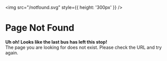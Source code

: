 <img src="/notfound.svg" style={{ height: '300px' }} />
# Page Not Found
**Uh oh! Looks like the last bus has left this stop!**<br />The page you are looking for does not exist. Please check the URL and try again.
